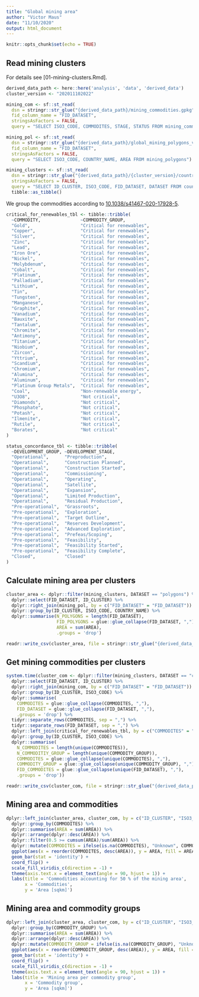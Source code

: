 ```yaml
---
title: "Global mining area"
author: "Victor Maus"
date: "11/10/2020"
output: html_document
---
```


```r
knitr::opts_chunk$set(echo = TRUE)
```


## Read mining clusters 

For details see [01-mining-clusters.Rmd]. 

```r
derived_data_path <- here::here('analysis', 'data', 'derived_data')
cluster_version <- "202011102022"

mining_com <- sf::st_read(
  dsn = stringr::str_glue("{derived_data_path}/mining_commodities.gpkg"),
  fid_column_name = "FID_DATASET",
  stringsAsFactors = FALSE,
  query = "SELECT ISO3_CODE, COMMODITES, STAGE, STATUS FROM mining_commodities") 

mining_pol <- sf::st_read(
  dsn = stringr::str_glue("{derived_data_path}/global_mining_polygons_v1.gpkg"),
  fid_column_name = "FID_DATASET",
  stringsAsFactors = FALSE,
  query = "SELECT ISO3_CODE, COUNTRY_NAME, AREA FROM mining_polygons") 

mining_clusters <- sf::st_read(
  dsn = stringr::str_glue("{derived_data_path}/{cluster_version}/country_clusters.gpkg"),
  stringsAsFactors = FALSE, 
  query = "SELECT ID_CLUSTER, ISO3_CODE, FID_DATASET, DATASET FROM country_clusters") %>% 
  tibble::as_tibble()

```
We group the commodities according to [10.1038/s41467-020-17928-5](https://doi.org/10.1038/s41467-020-17928-5).

```r

critical_for_renewables_tbl <- tibble::tribble(
  ~COMMODITY,               ~COMMODITY_GROUP,
  "Gold",                   "Critical for renewables",
  "Copper",                 "Critical for renewables",
  "Silver",                 "Critical for renewables",
  "Zinc",                   "Critical for renewables",
  "Lead",                   "Critical for renewables",
  "Iron Ore",               "Critical for renewables",
  "Nickel",                 "Critical for renewables",
  "Molybdenum",             "Critical for renewables",
  "Cobalt",                 "Critical for renewables",
  "Platinum",               "Critical for renewables",
  "Palladium",              "Critical for renewables",
  "Lithium",                "Critical for renewables",
  "Tin",                    "Critical for renewables",
  "Tungsten",               "Critical for renewables",
  "Manganese",              "Critical for renewables",
  "Graphite",               "Critical for renewables",
  "Vanadium",               "Critical for renewables",
  "Bauxite",                "Critical for renewables",
  "Tantalum",               "Critical for renewables",
  "Chromite",               "Critical for renewables",
  "Antimony",               "Critical for renewables",
  "Titanium",               "Critical for renewables",
  "Niobium",                "Critical for renewables",
  "Zircon",                 "Critical for renewables",
  "Yttrium",                "Critical for renewables",
  "Scandium",               "Critical for renewables",
  "Chromium",               "Critical for renewables",
  "Alumina",                "Critical for renewables",
  "Aluminum",               "Critical for renewables",
  "Platinum Group Metals",  "Critical for renewables",
  "Coal",                   "Non-renewable energy",
  "U3O8",                   "Not critical",
  "Diamonds",               "Not critical",
  "Phosphate",              "Not critical",
  "Potash",                 "Not critical",
  "Ilmenite",               "Not critical",
  "Rutile",                 "Not critical",
  "Borates",                "Not critical"
)

status_concordance_tbl <- tibble::tribble(
  ~DEVELOPMENT_GROUP, ~DEVELOPMENT_STAGE,
  "Operational",      "Preproduction",
  "Operational",      "Construction Planned",
  "Operational",      "Construction Started",
  "Operational",      "Commissioning",
  "Operational",      "Operating",
  "Operational",      "Satellite",
  "Operational",      "Expansion",
  "Operational",      "Limited Production",
  "Operational",      "Residual Production",
  "Pre-operational",  "Grassroots",
  "Pre-operational",  "Exploration",
  "Pre-operational",  "Target Outline",
  "Pre-operational",  "Reserves Development",
  "Pre-operational",  "Advanced Exploration",
  "Pre-operational",  "Prefeas/Scoping",
  "Pre-operational",  "Feasibility",
  "Pre-operational",  "Feasibility Started",
  "Pre-operational",  "Feasibility Complete",
  "Closed",           "Closed"
)

```


## Calculate mining area per clusters 

```r
cluster_area <- dplyr::filter(mining_clusters, DATASET == "polygons") %>% 
  dplyr::select(FID_DATASET, ID_CLUSTER) %>% 
  dplyr::right_join(mining_pol, by = c("FID_DATASET" = "FID_DATASET")) %>% 
  dplyr::group_by(ID_CLUSTER, ISO3_CODE, COUNTRY_NAME) %>% 
  dplyr::summarise(N_POLYGONS = length(FID_DATASET),
                   FID_POLYGONS = glue::glue_collapse(FID_DATASET, ","),
                   AREA = sum(AREA), 
                   .groups = 'drop')

readr::write_csv(cluster_area, file = stringr::str_glue("{derived_data_path}/{cluster_version}/cluster_area.csv"))
```

## Get mining commodities per clusters 

```r
system.time(cluster_com <- dplyr::filter(mining_clusters, DATASET == "commodities") %>% 
  dplyr::select(FID_DATASET, ID_CLUSTER) %>% 
  dplyr::right_join(mining_com, by = c("FID_DATASET" = "FID_DATASET")) %>% 
  dplyr::group_by(ID_CLUSTER, ISO3_CODE) %>% 
  dplyr::summarise(
    COMMODITES = glue::glue_collapse(COMMODITES, ","),
    FID_DATASET = glue::glue_collapse(FID_DATASET, ","), 
    .groups = 'drop') %>% 
  tidyr::separate_rows(COMMODITES, sep = ",") %>% 
  tidyr::separate_rows(FID_DATASET, sep = ",") %>% 
  dplyr::left_join(critical_for_renewables_tbl, by = c("COMMODITES" = "COMMODITY")) %>% 
  dplyr::group_by(ID_CLUSTER, ISO3_CODE) %>% 
  dplyr::summarise(
    N_COMMODITES = length(unique(COMMODITES)),
    N_COMMODITIY_GROUP = length(unique(COMMODITY_GROUP)),
    COMMODITES = glue::glue_collapse(unique(COMMODITES), ","),
    COMMODITY_GROUP = glue::glue_collapse(unique(COMMODITY_GROUP), ","),
    FID_COMMODITES = glue::glue_collapse(unique(FID_DATASET), ","),
    .groups = 'drop'))

readr::write_csv(cluster_com, file = stringr::str_glue("{derived_data_path}/{cluster_version}/cluster_com.csv"))
```



## Mining area and commodities

```r
dplyr::left_join(cluster_area, cluster_com, by = c("ID_CLUSTER", "ISO3_CODE")) %>% 
  dplyr::group_by(COMMODITES) %>% 
  dplyr::summarise(AREA = sum(AREA)) %>% 
  dplyr::arrange(dplyr::desc(AREA)) %>% 
  dplyr::filter(0.5 >= cumsum(AREA)/sum(AREA)) %>%
  dplyr::mutate(COMMODITES = ifelse(is.na(COMMODITES), "Unknown", COMMODITES)) %>% 
  ggplot(aes(x = reorder(COMMODITES, desc(AREA)), y = AREA, fill = AREA)) + 
  geom_bar(stat = 'identity') + 
  coord_flip() +
  scale_fill_viridis_c(direction = -1) + 
  theme(axis.text.x = element_text(angle = 90, hjust = 1)) + 
  labs(title = 'Commodities accounting for 50 % of the mining area', 
       x = 'Commodities',
       y = 'Area [sqkm]')
```


## Mining area and commodity groups

```r
dplyr::left_join(cluster_area, cluster_com, by = c("ID_CLUSTER", "ISO3_CODE")) %>% 
  dplyr::group_by(COMMODITY_GROUP) %>% 
  dplyr::summarise(AREA = sum(AREA)) %>% 
  dplyr::arrange(dplyr::desc(AREA)) %>% 
  dplyr::mutate(COMMODITY_GROUP = ifelse(is.na(COMMODITY_GROUP), "Unknown", COMMODITY_GROUP)) %>% 
  ggplot(aes(x = reorder(COMMODITY_GROUP, desc(AREA)), y = AREA, fill = AREA)) + 
  geom_bar(stat = 'identity') + 
  coord_flip() +
  scale_fill_viridis_c(direction = -1) + 
  theme(axis.text.x = element_text(angle = 90, hjust = 1)) + 
  labs(title = 'Mining area per commodity group', 
       x = 'Commodity group',
       y = 'Area [sqkm]') 
```


